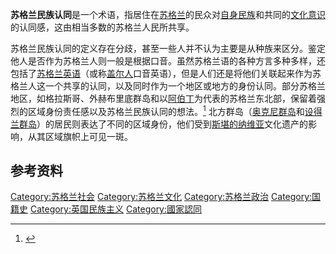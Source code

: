 '''苏格兰民族认同'''是一个术语，指居住在[[苏格兰|苏格兰]]的民众对[[苏格兰人|自身民族]]和共同的[[苏格兰文化|文化意识]]的认同感，这由相当多数的苏格兰人民所共享。

苏格兰民族认同的定义存在分歧，甚至一些人并不认为主要是从种族来区分。鉴定他人是否作为苏格兰人则一般是根据口音。虽然苏格兰语的各种方言多种多样，还包括了[[苏格兰英语|苏格兰英语]]（或称[[盖尔人|盖尔人]]口音英语），但是人们还是将他们关联起来作为苏格兰人这一个共享的认同，以及同时作为一个地区或地方的身份认同。部分苏格兰地区，如格拉斯哥、外赫布里底群岛和以[[阿伯丁|阿伯丁]]为代表的苏格兰东北部，保留着强烈的区域身份责任感以及苏格兰民族认同的想法。<ref name="Regional">{{cite book
  | last = Lynch
  | first = Michael
  | authorlink = 
  | title = The Oxford Companion to Scottish history
  | url = https://archive.org/details/oxfordcompaniont0000unse_u4b7
  | publisher = [[Oxford_University_Press|Oxford University Press]]
  | date = 2001
  | pages = [https://archive.org/details/oxfordcompaniont0000unse_u4b7/page/504 504]–509
  | isbn = 0192116967 }}</ref> 北方群岛（[[奥克尼群岛|奥克尼群岛]]和[[设得兰群岛|设得兰群岛]]）的居民则表达了不同的区域身份，他们受到[[斯堪的纳维亚|斯堪的纳维亚]]文化遗产的影响，从其区域旗帜上可见一斑。

==参考资料==
{{reflist}}


[[Category:苏格兰社会|Category:苏格兰社会]]
[[Category:苏格兰文化|Category:苏格兰文化]]
[[Category:苏格兰政治|Category:苏格兰政治]]
[[Category:国籍史|Category:国籍史]]
[[Category:英国民族主义|Category:英国民族主义]]
[[Category:國家認同|Category:國家認同]]
